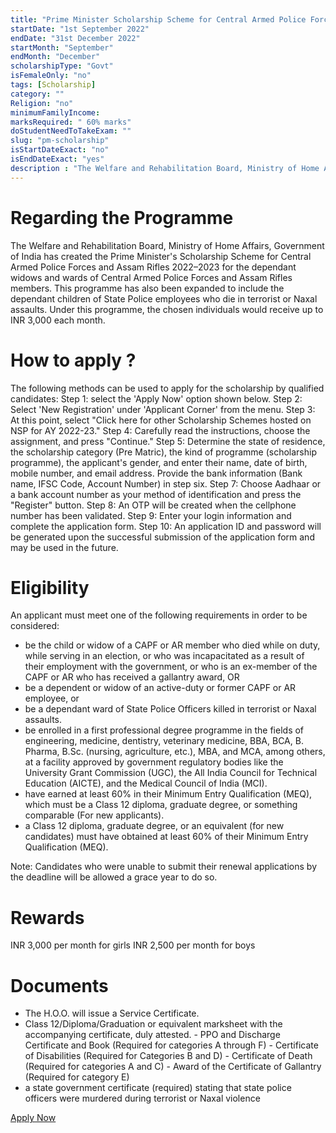 ```yaml
---
title: "Prime Minister Scholarship Scheme for Central Armed Police Forces and Assam Rifles 2022-23"
startDate: "1st September 2022"
endDate: "31st December 2022"
startMonth: "September"
endMonth: "December"
scholarshipType: "Govt"
isFemaleOnly: "no"
tags: [Scholarship]
category: ""
Religion: "no"
minimumFamilyIncome:
marksRequired: " 60% marks"
doStudentNeedToTakeExam: ""
slug: "pm-scholarship"
isStartDateExact: "no"
isEndDateExact: "yes"
description : "The Welfare and Rehabilitation Board, Ministry of Home Affairs, Government of India has created the Prime Minister's Scholarship Scheme for Central Armed Police Forces and Assam Rifles 2022–2023 for the dependant widows"
---
```


# Regarding the Programme

The Welfare and Rehabilitation Board, Ministry of Home Affairs, Government of India has created the Prime Minister's Scholarship Scheme for Central Armed Police Forces and Assam Rifles 2022–2023 for the dependant widows
and wards of Central Armed Police Forces and Assam Rifles members. This programme has also been expanded to include the dependant children of State Police employees who die in terrorist or Naxal assaults. Under this programme,
the chosen individuals would receive up to INR 3,000 each month.

# How to apply ?

The following methods can be used to apply for the scholarship by qualified candidates:
Step 1: select the 'Apply Now' option shown below.
Step 2: Select 'New Registration' under 'Applicant Corner' from the menu.
Step 3: At this point, select "Click here for other Scholarship Schemes hosted on NSP for AY 2022-23."
Step 4: Carefully read the instructions, choose the assignment, and press "Continue."
Step 5: Determine the state of residence, the scholarship category (Pre Matric), the kind of programme (scholarship programme), the applicant's gender, and enter their name, date of birth, mobile number, and email address.
Provide the bank information (Bank name, IFSC Code, Account Number) in step six.
Step 7: Choose Aadhaar or a bank account number as your method of identification and press the "Register" button.
Step 8: An OTP will be created when the cellphone number has been validated.
Step 9: Enter your login information and complete the application form.
Step 10: An application ID and password will be generated upon the successful submission of the application form and may be used in the future.

# Eligibility

An applicant must meet one of the following requirements in order to be considered:

- be the child or widow of a CAPF or AR member who died while on duty, while serving in an election, or who was incapacitated as a result of their employment with the government, or who is an ex-member of the CAPF or AR who has received a gallantry award, OR
- be a dependent or widow of an active-duty or former CAPF or AR employee, or
- be a dependant ward of State Police Officers killed in terrorist or Naxal assaults.
- be enrolled in a first professional degree programme in the fields of engineering, medicine, dentistry, veterinary medicine, BBA, BCA, B. Pharma, B.Sc. (nursing, agriculture, etc.), MBA, and MCA, among others, at a facility approved by government regulatory bodies like the University Grant Commission (UGC), the All India Council for Technical Education (AICTE), and the Medical Council of India (MCI).
- have earned at least 60% in their Minimum Entry Qualification (MEQ), which must be a Class 12 diploma, graduate degree, or something comparable (For new applicants).
- a Class 12 diploma, graduate degree, or an equivalent (for new candidates) must have obtained at least 60% of their Minimum Entry Qualification (MEQ).

Note: Candidates who were unable to submit their renewal applications by the deadline will be allowed a grace year to do so.

# Rewards

INR 3,000 per month for girls
INR 2,500 per month for boys

# Documents

- The H.O.O. will issue a Service Certificate.
- Class 12/Diploma/Graduation or equivalent marksheet with the accompanying certificate, duly attested. - PPO and Discharge Certificate and Book (Required for categories A through F) - Certificate of Disabilities (Required for Categories B and D) - Certificate of Death (Required for categories A and C) - Award of the Certificate of Gallantry (Required for category E)
- a state government certificate (required) stating that state police officers were murdered during terrorist or Naxal violence

[Apply Now]()
